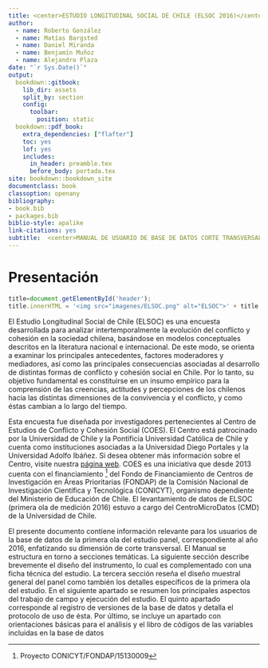 ```yaml
--- 
title: <center>ESTUDIO LONGITUDINAL SOCIAL DE CHILE (ELSOC 2016)</center>
author:
  - name: Roberto González
  - name: Matías Bargsted
  - name: Daniel Miranda
  - name: Benjamín Muñoz
  - name: Alejandro Plaza
date: "`r Sys.Date()`"
output:
  bookdown::gitbook:
    lib_dir: assets
    split_by: section
    config:
      toolbar:
        position: static
  bookdown::pdf_book:
    extra_dependencies: ["flafter"] 
    toc: yes
    lof: yes
    includes:
      in_header: preamble.tex
      before_body: portada.tex
site: bookdown::bookdown_site
documentclass: book
classoption: openany
bibliography:
- book.bib
- packages.bib
biblio-style: apalike
link-citations: yes
subtitle:  <center>MANUAL DE USUARIO DE BASE DE DATOS CORTE TRANSVERSAL</center>
---
```


# Presentación {#present}

```js
title=document.getElementById('header');
title.innerHTML = '<img src="imagenes/ELSOC.png" alt="ELSOC">' + title.innerHTML
```

El Estudio Longitudinal Social de Chile (ELSOC) es una encuesta desarrollada para analizar intertemporalmente la evolución del conflicto y cohesión en la sociedad chilena, basándose en modelos conceptuales descritos en la literatura nacional e internacional. De este modo, se orienta a examinar los principales antecedentes, factores moderadores y mediadores, así como las principales consecuencias asociadas al desarrollo de distintas formas de conflicto y cohesión social en Chile. Por lo tanto, su objetivo fundamental es constituirse en un insumo empírico para la comprensión de las creencias, actitudes y percepciones de los chilenos hacia las distintas dimensiones de la convivencia y el conflicto, y como éstas cambian a lo largo del tiempo.

Esta encuesta fue diseñada por investigadores pertenecientes al Centro de Estudios de Conflicto y Cohesión Social (COES). El Centro está patrocinado por la Universidad de Chile y la Pontificia Universidad Católica de Chile y cuenta como instituciones asociadas a la Universidad Diego Portales y la Universidad Adolfo Ibáñez. Si desea obtener más información sobre el Centro, visite nuestra [página web](http://www.coes.cl/). COES es una iniciativa que desde 2013 cuenta con el financiamiento ^[Proyecto CONICYT/FONDAP/15130009] del Fondo de Financiamiento de Centros de Investigación en Áreas Prioritarias (FONDAP) de la Comisión Nacional de Investigación Científica y Tecnológica (CONICYT), organismo dependiente del Ministerio de Educación de Chile. El levantamiento de datos de ELSOC (primera ola de medición 2016) estuvo a cargo del CentroMicroDatos (CMD) de la Universidad de Chile.

El presente documento contiene información relevante para los usuarios de la base de datos de la primera ola del estudio panel, correspondiente al año 2016, enfatizando su dimensión de corte transversal. El Manual se estructura en torno a secciones temáticas. La siguiente sección describe brevemente el diseño del instrumento, lo cual es complementado con una ficha técnica del estudio. La tercera sección reseña el diseño muestral general del panel como también los detalles específicos de la primera ola del estudio. En el siguiente apartado se resumen los principales aspectos del trabajo de campo y ejecución del estudio. El quinto apartado corresponde al registro de versiones de la base de datos y detalla el protocolo de uso de ésta. Por último, se incluye un apartado con orientaciones básicas para el análisis y el libro de códigos de las variables incluidas en la base de datos